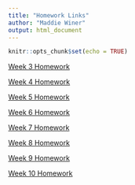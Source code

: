 ```yaml
---
title: "Homework Links"
author: "Maddie Winer"
output: html_document
---
```


```r
knitr::opts_chunk$set(echo = TRUE)
```

[Week 3 Homework](Homework_3.html)

[Week 4 Homework](Homework_4.html)

[Week 5 Homework](Homework_5.html)

[Week 6 Homework](Homework_6.html)

[Week 7 Homework](Homework_7.html)

[Week 8 Homework](Homework_8.html)

[Week 9 Homework](Homework_9_.zip)

[Week 10 Homework](Homework_10.html)